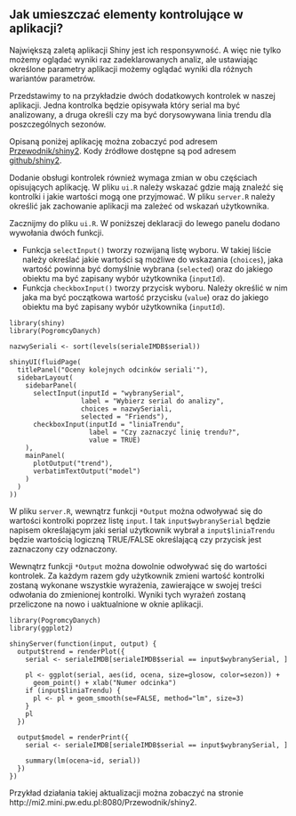 ## Jak umieszczać elementy kontrolujące w aplikacji?

Największą zaletą aplikacji Shiny jest ich responsywność. A więc nie tylko możemy oglądać wyniki raz zadeklarowanych analiz, ale ustawiając określone parametry aplikacji możemy oglądać wyniki dla różnych wariantów parametrów.

Przedstawimy to na przykładzie dwóch dodatkowych kontrolek w naszej aplikacji. 
Jedna kontrolka będzie opisywała który serial ma być analizowany, a druga określi czy ma być dorysowywana linia trendu dla poszczególnych sezonów.

Opisaną poniżej aplikację można zobaczyć pod adresem [Przewodnik/shiny2](http://mi2.mini.pw.edu.pl:8080/Przewodnik/shiny2). Kody źródłowe dostępne są pod adresem [github/shiny2](https://github.com/pbiecek/Przewodnik/tree/master/Programowanie/shiny/shiny2/).

Dodanie obsługi kontrolek również wymaga zmian w obu częściach opisujących aplikację. W pliku `ui.R` należy wskazać gdzie mają znaleźć się kontrolki i jakie wartości mogą one przyjmować. W pliku `server.R` należy określić jak zachowanie aplikacji ma zależeć od wskazań użytkownika.


Zacznijmy do pliku `ui.R`. W poniższej deklaracji do lewego panelu dodano wywołania dwóch funkcji. 

* Funkcja `selectInput()` tworzy rozwijaną listę wyboru. W takiej liście należy określać jakie wartości są możliwe do wskazania (`choices`), jaka wartość powinna być domyślnie wybrana (`selected`) oraz do jakiego obiektu ma być zapisany wybór użytkownika (`inputId`).
* Funkcja `checkboxInput()` tworzy przycisk wyboru. Należy określić w nim jaka ma być początkowa wartość przycisku (`value`) oraz do jakiego obiektu ma być zapisany wybór użytkownika (`inputId`).

```
library(shiny)
library(PogromcyDanych)

nazwySeriali <- sort(levels(serialeIMDB$serial))

shinyUI(fluidPage(
  titlePanel("Oceny kolejnych odcinków seriali'"),
  sidebarLayout(
    sidebarPanel(
      selectInput(inputId = "wybranySerial", 
                  label = "Wybierz serial do analizy",
                  choices = nazwySeriali,
                  selected = "Friends"),
      checkboxInput(inputId = "liniaTrendu",
                    label = "Czy zaznaczyć linię trendu?",
                    value = TRUE)
    ),
    mainPanel(
      plotOutput("trend"),
      verbatimTextOutput("model")
    )
  )
))
```

W pliku `server.R`, wewnątrz funkcji `*Output` można odwoływać się do wartości kontrolki poprzez listę `input`. I tak `input$wybranySerial` będzie napisem określającym jaki serial użytkownik wybrał a `input$liniaTrendu` będzie wartością logiczną TRUE/FALSE określającą czy przycisk jest zaznaczony czy odznaczony.

Wewnątrz funkcji `*Output` można dowolnie odwoływać się do wartości kontrolek. Za każdym razem gdy użytkownik zmieni wartość kontrolki zostaną wykonane wszystkie wyrażenia, zawierające w swojej treści odwołania do zmienionej kontrolki. Wyniki tych wyrażeń zostaną przeliczone na nowo i uaktualnione w oknie aplikacji.

```
library(PogromcyDanych)
library(ggplot2)

shinyServer(function(input, output) {
  output$trend = renderPlot({
    serial <- serialeIMDB[serialeIMDB$serial == input$wybranySerial, ]
    
    pl <- ggplot(serial, aes(id, ocena, size=glosow, color=sezon)) +
      geom_point() + xlab("Numer odcinka")
    if (input$liniaTrendu) {
      pl <- pl + geom_smooth(se=FALSE, method="lm", size=3)
    }
    pl
  })
  
  output$model = renderPrint({
    serial <- serialeIMDB[serialeIMDB$serial == input$wybranySerial, ]
    
    summary(lm(ocena~id, serial))
  })
})
```

Przykład działania takiej aktualizacji można zobaczyć na stronie http://mi2.mini.pw.edu.pl:8080/Przewodnik/shiny2.

